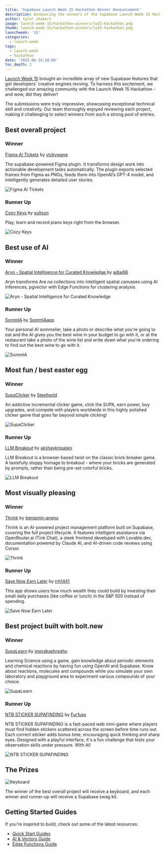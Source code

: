 ```yaml
---
title: 'Supabase Launch Week 15 Hackathon Winner Announcement'
description: Announcing the winners of the Supabase Launch Week 15 Hackathon.
author: tyler_shukert
image: launch-week-15/hackathon-winners/lw15-hackathon.png
thumb: launch-week-15/hackathon-winners/lw15-hackathon.png
launchweek: '15'
categories:
  - launch-week
tags:
  - launch-week
  - hackathon
date: '2025-08-19:10:00'
toc_depth: 2
---
```


[Launch Week 15](https://supabase.com/launch-week) brought an incredible array of new Supabase features that got developers' creative engines revving. To harness this excitement, we challenged our amazing community with the Launch Week 15 Hackathon - and wow, did they deliver!

The submissions were truly impressive, showcasing exceptional technical skill and creativity. Our team thoroughly enjoyed reviewing each project, making it challenging to select winners from such a strong pool of entries.

## Best overall project

### Winner

[Figma AI Tickets](https://github.com/vickywane/figma-ai-tickets) by [vickywane](https://github.com/vickywane)

The supabase-powered Figma plugin. It transforms design work into actionable development tasks automatically. The plugin exports selected frames from Figma as PNGs, feeds them into OpenAI’s GPT-4 model, and intelligently generates detailed user stories.

![Figma AI Tickets](/images/blog/launch-week-15/hackathon-winners/figma-ai-tickets.png)

### Runner Up

[Cozy Keys](https://github.com/sultson/cozy-keys) by [sultson](https://github.com/sultson)

Play, learn and record piano keys right from the browser.

![Cozy Keys](/images/blog/launch-week-15/hackathon-winners/cozy-keys.png)

## Best use of AI

### Winner

[Aryn - Spatial Intelligence for Curated Knowledge ](https://github.com/adlai88/airena) by [adlai88](https://github.com/adlai88)

Aryn transforms Are.na collections into intelligent spatial canvases using AI inferences, pgvector with Edge Functions for clustering analysis.

![Aryn - Spatial Intelligence for Curated Knowledge ](/images/blog/launch-week-15/hackathon-winners/aryn.png)

### Runner Up

[SommIA](https://github.com/SommIAapp/mvp) by [SommIAapp](https://github.com/SommIAapp)

Your personal AI sommelier, take a photo or describe what you're going to eat and the AI gives you the best wine in your budget to go with it, or at the restaurant take a photo of the wine list and write down what you're ordering to find out the best wine to go with it.

![SommIA](/images/blog/launch-week-15/hackathon-winners/sommia.png)

## Most fun / best easter egg

### Winner

[SupaClicker](https://github.com/Steellgold/supa-clicker) by [Steellgold](https://github.com/Steellgold)

An addictive incremental clicker game, click the SUPA, earn power, buy upgrades, and compete with players worldwide in this highly polished clicker game that goes far beyond simple clicking!

![SupaClicker](/images/blog/launch-week-15/hackathon-winners/supaclicker.png)

### Runner Up

[LLM Breakout](https://github.com/akshaykripalani/supahack-lw15) by [akshaykripalani](https://github.com/akshaykripalani)

LLM Breakout is a browser-based twist on the classic brick-breaker game. A tastefully sloppy homage to breakout - where your bricks are generated by prompts, rather than being pre-set colorful bricks.

![LLM Breakout](/images/blog/launch-week-15/hackathon-winners/llm-breakout.png)

## Most visually pleasing

### Winner

[Thrink](https://github.com/benjamin-anenu/-Thrink-) by [benjamin-anenu](https://github.com/benjamin-anenu)

Thrink is an AI-powered project management platform built on Supabase, covering the full project lifecycle. It features intelligent assistance via OpenRouter.ai (Tink Chat), a sleek frontend developed with Lovable.dev, documentation powered by Claude AI, and AI-driven code reviews using Cursor.

![Thrink](/images/blog/launch-week-15/hackathon-winners/thrink.png)

### Runner Up

[Save Now Earn Later](https://github.com/rrh1441/savenow) by [rrh1441](https://github.com/rrh1441)

This app shows users how much wealth they could build by investing their small daily purchases (like coffee or lunch) in the S&P 500 instead of spending.

![Save Now Earn Later](/images/blog/launch-week-15/hackathon-winners/save.png)

## Best project built with bolt.new

### Winner

[SupaLearn](https://github.com/imprakashraghu/supalearn) by [imprakashraghu](https://github.com/imprakashraghu)

Learning Science using a game, gain knowledge about periodic elements and chemical reactions by having fun using OpenAI and Supabase. Know about reactions, molecules and compounds while you simulate your own laboratory and playground area to experiment various compounds of your choice.

![SupaLearn](/images/blog/launch-week-15/hackathon-winners/supalearn.png)

### Runner Up

[NTB STICKER SUPAFINDING](https://github.com/Fur1uss/NTB-STICKERS-SUPAFINDING) by [Fur1uss](https://github.com/Fur1uss)

NTB STICKER SUPAFINDING is a fast-paced web mini-game where players must find hidden stickers scattered across the screen before time runs out. Each correct sticker adds bonus time, encouraging quick thinking and sharp eyes. Designed with a playful interface, it's a fun challenge that tests your observation skills under pressure. With AI!

![NTB STICKER SUPAFINDING](/images/blog/launch-week-15/hackathon-winners/ntb.png)

## The Prizes

![Keyboard](/images/blog/launch-week-15/hackathon-winners/keyboard.png)

The winner of the best overall project will receive a keyboard, and each winner and runner-up will receive a Supabase swag kit.

## Getting Started Guides

If you're inspired to build, check out some of the latest resources:

- [Quick Start Guides](https://supabase.com/docs/guides/getting-started)
- [AI & Vectors Guide](https://supabase.com/docs/guides/ai)
- [Edge Functions Guide](https://supabase.com/docs/guides/functions)
